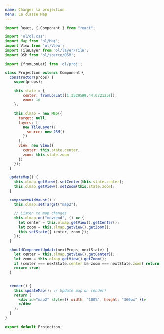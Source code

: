 ```yaml
---
name: Changer la projection
menu: La classe Map
---
```




<Projection />

```jsx 
import React, { Component } from "react";

import 'ol/ol.css';
import Map from 'ol/Map';
import View from 'ol/View';
import TileLayer from 'ol/layer/Tile';
import OSM from 'ol/source/OSM';

import {fromLonLat} from 'ol/proj';

class Projection extends Component {
  constructor(props) {
    super(props);

    this.state = { 
        center: fromLonLat([1.3529599,44.0221252]), 
        zoom: 10 
    };

    this.olmap = new Map({
      target: null,
      layers: [
        new TileLayer({
          source: new OSM()
        })
      ],
      view: new View({
        center: this.state.center,
        zoom: this.state.zoom
      })
    });
  }

  updateMap() {
    this.olmap.getView().setCenter(this.state.center);
    this.olmap.getView().setZoom(this.state.zoom);
  }

  componentDidMount() {
    this.olmap.setTarget("map2");

    // Listen to map changes
    this.olmap.on("moveend", () => {
      let center = this.olmap.getView().getCenter();
      let zoom = this.olmap.getView().getZoom();
      this.setState({ center, zoom });
    });
  }

  shouldComponentUpdate(nextProps, nextState) {
    let center = this.olmap.getView().getCenter();
    let zoom = this.olmap.getView().getZoom();
    if (center === nextState.center && zoom === nextState.zoom) return false;
    return true;
  }


  render() {
    this.updateMap(); // Update map on render?
    return (
      <div id="map2" style={{ width: "100%", height: "360px" }}>
      </div>
    );
  }
}

export default Projection;
```